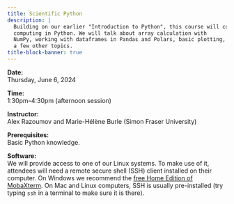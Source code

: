 ```yaml
---
title: Scientific Python
description: |
  Building on our earlier "Introduction to Python", this course will cover slightly more advanced scientific
  computing in Python. We will talk about array calculation with
  NumPy, working with dataframes in Pandas and Polars, basic plotting, working with scientific datasets with xarray, and
  a few other topics.
title-block-banner: true
---
```


<!-- :::{.topdef} -->

**Date:** \
Thursday, June 6, 2024

**Time:** \
1:30pm–4:30pm (afternoon session)

**Instructor:** \
Alex Razoumov and Marie-Hélène Burle (Simon Fraser University)

**Prerequisites:** \
Basic Python knowledge.

**Software:** \
We will provide access to one of our Linux systems. To make use of it, attendees will need a remote secure shell (SSH) client installed on their computer. On Windows we recommend the [free Home Edition of MobaXterm](https://mobaxterm.mobatek.net/download.html). On Mac and Linux computers, SSH is usually pre-installed (try typing `ssh` in a terminal to make sure it is there).

<!-- ::: -->

<!-- <br> -->
<!-- Course notes can be found [here](https://wgpages.netlify.app/hpc-in-summer). -->
